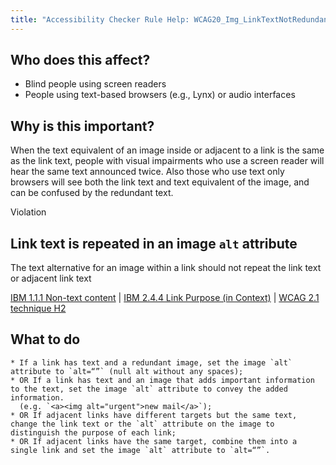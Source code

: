 ```yaml
---
title: "Accessibility Checker Rule Help: WCAG20_Img_LinkTextNotRedundant"
---
```


<div className="toolHelp">
<Row>
<Column colLg={5} colMd={3} colSm={4} className="toolLeft">

## Who does this affect?

* Blind people using screen readers
* People using text-based browsers (e.g., Lynx) or audio interfaces

## Why is this important?

When the text equivalent of an image inside or adjacent to a link is the same as the link text, people with visual impairments who use a screen reader will hear the same text announced twice. Also those who use text only browsers will see both the link text and text equivalent of the image, and can be confused by the redundant text.

</Column>
<Column colLg={11} colMd={5} colSm={4} className="toolMain">

<div id="locLevel" className="level-violation">Violation</div>

## Link text is repeated in an image `alt` attribute
 The text alternative for an image within a link should not repeat the link text or adjacent link text

[IBM 1.1.1 Non-text content](http://www.ibm.com/able/guidelines/ci162/non_text_content.html) | [IBM 2.4.4 Link Purpose (in Context)](https://www.ibm.com/able/guidelines/ci162/link_purpose.html) | [WCAG 2.1 technique H2](https://www.w3.org/TR/WCAG20-TECHS/H2.html)

<div id="locSnippet"></div>

## What to do

```
* If a link has text and a redundant image, set the image `alt` attribute to `alt=“”` (null alt without any spaces);
* OR If a link has text and an image that adds important information to the text, set the image `alt` attribute to convey the added information.
  (e.g. `<a><img alt="urgent">new mail</a>`);
* OR If adjacent links have different targets but the same text, change the link text or the `alt` attribute on the image to distinguish the purpose of each link;
* OR If adjacent links have the same target, combine them into a single link and set the image `alt` attribute to `alt=“”`.
```


</Column>
</Row>
</div>
